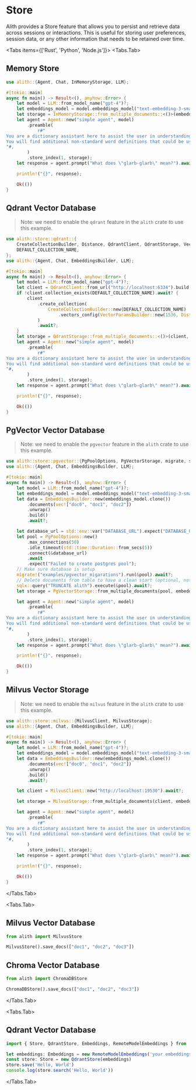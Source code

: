 
# Store

Alith provides a Store feature that allows you to persist and retrieve data across sessions or interactions. This is useful for storing user preferences, session data, or any other information that needs to be retained over time.

<Tabs items={['Rust', 'Python', 'Node.js']}>
  <Tabs.Tab>

## Memory Store

```rust
use alith::{Agent, Chat, InMemoryStorage, LLM};

#[tokio::main]
async fn main() -> Result<(), anyhow::Error> {
    let model = LLM::from_model_name("gpt-4")?;
    let embeddings_model = model.embeddings_model("text-embedding-3-small");
    let storage = InMemoryStorage::from_multiple_documents::<()>(embeddings_model, vec![]);
    let agent = Agent::new("simple agent", model)
        .preamble(
            r#"
You are a dictionary assistant here to assist the user in understanding the meaning of words.
You will find additional non-standard word definitions that could be useful below.
"#,
        )
        .store_index(1, storage);
    let response = agent.prompt("What does \"glarb-glarb\" mean?").await?;

    println!("{}", response);

    Ok(())
}
```

## Qdrant Vector Database

> Note: we need to enable the `qdrant` feature in the `alith` crate to use this example.

```rust
use alith::store::qdrant::{
    CreateCollectionBuilder, Distance, QdrantClient, QdrantStorage, VectorParamsBuilder,
    DEFAULT_COLLECTION_NAME,
};
use alith::{Agent, Chat, EmbeddingsBuilder, LLM};

#[tokio::main]
async fn main() -> Result<(), anyhow::Error> {
    let model = LLM::from_model_name("gpt-4")?;
    let client = QdrantClient::from_url("http://localhost:6334").build()?;
    if !client.collection_exists(DEFAULT_COLLECTION_NAME).await? {
        client
            .create_collection(
                CreateCollectionBuilder::new(DEFAULT_COLLECTION_NAME)
                    .vectors_config(VectorParamsBuilder::new(1536, Distance::Cosine)),
            )
            .await?;
    }
    let storage = QdrantStorage::from_multiple_documents::<()>(client, embeddings_model, vec![]).await?;
    let agent = Agent::new("simple agent", model)
        .preamble(
            r#"
You are a dictionary assistant here to assist the user in understanding the meaning of words.
You will find additional non-standard word definitions that could be useful below.
"#,
        )
        .store_index(1, storage);
    let response = agent.prompt("What does \"glarb-glarb\" mean?").await?;

    println!("{}", response);

    Ok(())
}
```

## PgVector Vector Database

> Note: we need to enable the `pgvector` feature in the `alith` crate to use this example.

```rust
use alith::store::pgvector::{PgPoolOptions, PgVectorStorage, migrate, sqlx};
use alith::{Agent, Chat, EmbeddingsBuilder, LLM};

#[tokio::main]
async fn main() -> Result<(), anyhow::Error> {
    let model = LLM::from_model_name("gpt-4")?;
    let embeddings_model = model.embeddings_model("text-embedding-3-small");
    let data = EmbeddingsBuilder::new(embeddings_model.clone())
        .documents(vec!["doc0", "doc1", "doc2"])
        .unwrap()
        .build()
        .await?;

    let database_url = std::env::var("DATABASE_URL").expect("DATABASE_URL not set");
    let pool = PgPoolOptions::new()
        .max_connections(50)
        .idle_timeout(std::time::Duration::from_secs(5))
        .connect(&database_url)
        .await
        .expect("Failed to create postgres pool");
    // Make sure database is setup
    migrate!("examples/pgvector_migarations").run(&pool).await?;
    // Delete documents from table to have a clean start (optional, not recommended for production)
    sqlx::query("TRUNCATE alith").execute(&pool).await?;
    let storage = PgVectorStorage::from_multiple_documents(pool, embeddings_model, data).await?;

    let agent = Agent::new("simple agent", model)
        .preamble(
            r#"
You are a dictionary assistant here to assist the user in understanding the meaning of words.
You will find additional non-standard word definitions that could be useful below.
"#,
        )
        .store_index(1, storage);
    let response = agent.prompt("What does \"glarb-glarb\" mean?").await?;

    println!("{}", response);

    Ok(())
}
```

## Milvus Vector Storage

> Note: we need to enable the `milvus` feature in the `alith` crate to use this example.

```rust
use alith::store::milvus::{MilvusClient, MilvusStorage};
use alith::{Agent, Chat, EmbeddingsBuilder, LLM};

#[tokio::main]
async fn main() -> Result<(), anyhow::Error> {
    let model = LLM::from_model_name("gpt-4")?;
    let embeddings_model = model.embeddings_model("text-embedding-3-small");
    let data = EmbeddingsBuilder::new(embeddings_model.clone())
        .documents(vec!["doc0", "doc1", "doc2"])
        .unwrap()
        .build()
        .await?;

    let client = MilvusClient::new("http://localhost:19530").await?;

    let storage = MilvusStorage::from_multiple_documents(client, embeddings_model, data).await?;

    let agent = Agent::new("simple agent", model)
        .preamble(
            r#"
You are a dictionary assistant here to assist the user in understanding the meaning of words.
You will find additional non-standard word definitions that could be useful below.
"#,
        )
        .store_index(1, storage);
    let response = agent.prompt("What does \"glarb-glarb\" mean?").await?;

    println!("{}", response);

    Ok(())
}
```

  </Tabs.Tab>

  <Tabs.Tab>

## Milvus Vector Database

```python
from alith import MilvusStore

MilvusStore().save_docs(["doc1", "doc2", "doc3"])
```

## Chroma Vector Database

```python
from alith import ChromaDBStore

ChromaDBStore().save_docs(["doc1", "doc2", "doc3"])
```

  </Tabs.Tab>

  <Tabs.Tab>

## Qdrant Vector Database

```typescript
import { Store, QdrantStore, Embeddings, RemoteModelEmbeddings } from '../src'

let embeddings: Embeddings = new RemoteModelEmbeddings('your embeddings model name', 'your API key', 'base url')
const store: Store = new QdrantStore(embeddings)
store.save('Hello, World')
console.log(store.search('Hello, World'))
```

</Tabs.Tab>
</Tabs>
